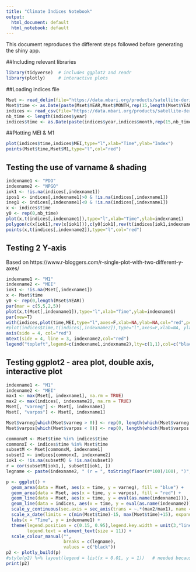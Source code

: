 ```yaml
---
title: "Climate Indices Notebook"
output:
  html_document: default
  html_notebook: default
---
```


This document reproduces the different steps followed before generating the shiny app.

##Including relevant libraries

```r
library(tidyverse)  # includes ggplot2 and readr
library(plotly)     # interactive plots
```

##Loading indices file
```r
Mset <- read_delim(file="https://data.mbari.org/products/satellite-derived/global-modes/Mset.txt",comment="%",delim="\t")
Mset$time <- as.Date(paste(Mset$YEAR,Mset$MONTH,rep(15,length(Mset$YEAR))),format="%Y %m %d")
indices <- read_csv(file="https://data.mbari.org/products/satellite-derived/global-modes/climate_indices.csv",comment="%")
nb_time <- length(indices$year)
indices$time <- as.Date(paste(indices$year,indices$month,rep(15,nb_time)),format="%Y %m %d")
```


##Plotting MEI & M1

```r
plot(indices$time,indices$MEI,type="l",xlab="Time",ylab="Index")
points(Mset$time,Mset$M1,type="l",col="red")
```


## Testing the use of varname & shading

```r
indexname1 <- "PDO"
indexname2 <- "NPGO"
iok1 <- !is.na(indices[,indexname1])
ipos1 <- indices[,indexname1]>0 & !is.na(indices[,indexname1])
ineg1 <- indices[,indexname1]<0 & !is.na(indices[,indexname1])
x <- indices$time
y0 <- rep(0,nb_time)
plot(x,t(indices[,indexname1]),type="l",xlab="Time",ylab=indexname1)
polygon(c(x[iok1],rev(x[iok1])),c(y0[iok1],rev(t(indices[iok1,indexname1]))),col="skyblue")
points(x,t(indices[,indexname2]),type="l",col="red")
```

## Testing 2 Y-axis

Based on https://www.r-bloggers.com/r-single-plot-with-two-different-y-axes/ 

```r
indexname1 <- "M1"
indexname2 <- "MEI"
iok1 <- !is.na(Mset[,indexname1])
x <- Mset$time
y0 <- rep(0,length(Mset$YEAR))
par(mar = c(5,5,2,5))
plot(x,t(Mset[,indexname1]),type="l",xlab="Time",ylab=indexname1)
par(new=T)
with(indices,plot(time,MEI,type="l",axes=F,xlab=NA,ylab=NA,col="red",pch=16,cex=1.2))
#plot(indices$time,t(indices[,indexname2]),type="l",axes=F,xlab=NA, ylab=NA,col="red")
axis(side = 4, col="red")
mtext(side = 4, line = 3, indexname2,col="red")
legend("topleft",legend=c(indexname1,indexname2),lty=c(1,1),col=c("black", "red"))
```

## Testing ggplot2 - area plot, double axis, interactive plot

```r
indexname1 <- "M1"
indexname2 <- "MEI"
max1 <- max(Mset[, indexname1], na.rm = TRUE)
max2 <- max(indices[, indexname2], na.rm = TRUE)
Mset[, "varneg"] <- Mset[, indexname1]
Mset[, "varpos"] <- Mset[, indexname1]

Mset$varneg[which(Mset$varneg > 0)] <- rep(0, length(which(Mset$varneg > 0)))
Mset$varpos[which(Mset$varpos < 0)] <- rep(0, length(which(Mset$varpos < 0)))

commonxM <- Mset$time %in% indices$time
commonxI <- indices$time %in% Mset$time
subsetM <- Mset[commonxM, indexname1]
subsetI <- indices[commonxI, indexname2]
iok1 <- !is.na(subsetM) & !is.na(subsetI)
r = cor(subsetM[iok1,], subsetI[iok1, ])
legname <- paste(indexname2, " (r = ", toString(floor(r*100)/100), ")", sep = "")

p <- ggplot() +
  geom_area(data = Mset, aes(x = time, y = varneg), fill = "blue") +
  geom_area(data = Mset, aes(x = time, y = varpos), fill = "red") +
  geom_line(data = Mset, aes(x = time, y = eval(as.name(indexname1))), linewidth = 0) +
  geom_line(data = indices, aes(x = time, y = eval(as.name(indexname2))/(max2/max1), color = legname), linewidth=0.5) +
  scale_y_continuous(sec.axis = sec_axis(trans = ~.*(max2/max1), name = indexname2)) +
  scale_x_date(limits = c(min(Mset$time)-15, max(Mset$time)+15), expand = c(0, 0)) +
  labs(x = "Time", y = indexname1) +
  theme(legend.position = c(0.15, 0.95),legend.key.width = unit(3,"line"),legend.background = element_rect(fill="transparent"),
        legend.text = element_text(size = 11)) +
  scale_colour_manual("",
                      breaks = c(legname),
                      values = c("black"))
p2 <- plotly_build(p)
#style(p2) %>% layout(legend = list(x = 0.01, y = 1))   # needed because ggplotly removes the legend position
print(p2)
```


